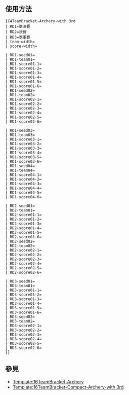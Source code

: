 <includeonly><!-- 在這裡加入模板的保護標識 --></includeonly><noinclude>{{template doc page viewed directly}}</noinclude>
<!-- 在本行下編輯模板說明 -->
<!-- == 模板介紹 == -->

== 使用方法 ==
<pre>
{{4TeamBracket-Archery-with 3rd
| RD1=準決賽
| RD2=決賽
| RD3=季軍賽
| team-width=
| score-width=

| RD1-seed01=
| RD1-team01=
| RD1-score01-1=
| RD1-score01-2=
| RD1-score01-3=
| RD1-score01-4=
| RD1-score01-5=
| RD1-score01-6=
| RD1-seed02=
| RD1-team02=
| RD1-score02-1=
| RD1-score02-2=
| RD1-score02-3=
| RD1-score02-4=
| RD1-score02-5=
| RD1-score02-6=

| RD1-seed03=
| RD1-team03=
| RD1-score03-1=
| RD1-score03-2=
| RD1-score03-3=
| RD1-score03-4=
| RD1-score03-5=
| RD1-score03-6=
| RD1-seed04=
| RD1-team04=
| RD1-score04-1=
| RD1-score04-2=
| RD1-score04-3=
| RD1-score04-4=
| RD1-score04-5=
| RD1-score04-6=

| RD2-seed01=
| RD2-team01=
| RD2-score01-1=
| RD2-score01-2=
| RD2-score01-3=
| RD2-score01-4=
| RD2-score01-5=
| RD2-score01-6=
| RD2-seed02=
| RD2-team02=
| RD2-score02-1=
| RD2-score02-2=
| RD2-score02-3=
| RD2-score02-4=
| RD2-score02-5=
| RD2-score02-6=

| RD3-seed01=
| RD3-team01=
| RD3-score01-1=
| RD3-score01-2=
| RD3-score01-3=
| RD3-score01-4=
| RD3-score01-5=
| RD3-score01-6=
| RD3-seed02=
| RD3-team02=
| RD3-score02-1=
| RD3-score02-2=
| RD3-score02-3=
| RD3-score02-4=
| RD3-score02-5=
| RD3-score02-6=
}}
</pre>

==參見==
*[[Template:16TeamBracket-Archery]]
*[[Template:16TeamBracket-Compact-Archery-with 3rd]]

<!-- == 範例 ==

== 注意事项 ==

== 给模板编辑者的说明 ==
=== 模板结构 ===
=== 实现方法 ===
=== 编辑注意 === --><includeonly>
<!-- 本行下加入模板的分類 -->
{{basepage subpage|
<!-- ADD CATEGORIES BELOW THIS LINE -->
[[Category:4队对阵形势图模板]]
}}</includeonly>